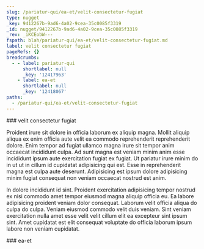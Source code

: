 ```yaml
---
slug: /pariatur-qui/ea-et/velit-consectetur-fugiat
type: nugget
_key: 9412267b-9ad6-4a02-9cea-35c0085f3319
_id: nugget/9412267b-9ad6-4a02-9cea-35c0085f3319
_rev: _iKCEobW---
fspath: blah/pariatur-qui/ea-et/velit-consectetur-fugiat.md
label: velit consectetur fugiat
pageRefs: {}
breadcrumbs:
  - - label: pariatur-qui
      shortlabel: null
      _key: '12417963'
    - label: ea-et
      shortlabel: null
      _key: '12418067'
paths:
  - /pariatur-qui/ea-et/velit-consectetur-fugiat
---
```


<NuggetArea>
<Nugget slug="/pariatur-qui/ea-et/velit-consectetur-fugiat" type="nugget" _key="9412267b-9ad6-4a02-9cea-35c0085f3319" _id="nugget/9412267b-9ad6-4a02-9cea-35c0085f3319" _rev="_iKCEobW---" fspath="blah/pariatur-qui/ea-et/velit-consectetur-fugiat.md" label="velit consectetur fugiat" paths="/pariatur-qui/ea-et/velit-consectetur-fugiat">
<NuggetBody>
### velit consectetur fugiat

Proident irure sit dolore in officia laborum ex aliquip magna. Mollit aliquip aliqua ex enim officia aute velit ea commodo reprehenderit reprehenderit dolore. Enim tempor ad fugiat ullamco magna irure sit tempor anim occaecat incididunt culpa. Ad sunt magna est veniam minim anim esse incididunt ipsum aute exercitation fugiat ex fugiat. Ut pariatur irure minim do in ut ut in cillum id cupidatat adipisicing qui est. Esse in reprehenderit magna est culpa aute deserunt. Adipisicing est ipsum dolore adipisicing minim fugiat consequat non veniam occaecat nostrud est anim.

In dolore incididunt id sint. Proident exercitation adipisicing tempor nostrud ex nisi commodo amet tempor eiusmod magna aliquip officia eu. Ea labore adipisicing proident veniam dolor consequat. Laborum velit officia aliqua do culpa do culpa. Veniam eiusmod commodo velit duis veniam. Sint veniam exercitation nulla amet esse velit velit cillum elit ea excepteur sint ipsum sint. Amet cupidatat est elit consequat voluptate do officia laborum ipsum labore non veniam cupidatat.

</NuggetBody>
<Breadcrumbs>
<Crumbs>
<Crumb _key="12417963" label="pariatur-qui" /><Crumb _key="12418067" label="ea-et" />
</Crumbs>
</Breadcrumbs>
</Nugget>

<NuggetsInbound>
</NuggetsInbound>
<NuggetsOutbound>
</NuggetsOutbound>
</NuggetArea>
<PassagesInbound>
<Passage direction="inbound" type="passage" _key="12418067" _id="passage/12418067" _rev="_iKCEoZ2---" label="ea-et" passage="ea-et" fspath="blah/pariatur-qui/ea-et" paths="/pariatur-qui/ea-et" slug="/pariatur-qui/ea-et">
<NuggetBody>
### ea-et

</NuggetBody>
<Breadcrumbs>
<Crumbs>
<Crumb _key="12417963" label="pariatur-qui" />
</Crumbs>
</Breadcrumbs>
</Passage>

</PassagesInbound>
<PassagesOutbound>
</PassagesOutbound>